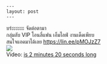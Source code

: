    --- 
    layout: post 
    --- 
    

&#3610;&#3619;&#3656;&#3632;&#3632;&#3632;&#3632;&#3632;&#3632; &#3592;&#3633;&#3604;&#3605;&#3656;&#3629;&#3605;&#3634;&#3617;&#3634;<br>&#3585;&#3621;&#3640;&#3656;&#3617;&#3621;&#3633;&#3610; VIP &#3650;&#3629;&#3609;&#3621;&#3637;&#3656;&#3649;&#3615;&#3609; &#3648;&#3629;&#3655;&#3617;&#3652;&#3621;&#3615;&#3660; &#3591;&#3634;&#3609;&#3648;&#3604;&#3655;&#3604;&#3648;&#3614;&#3637;&#3618;&#3610; <br>&#3626;&#3609;&#3651;&#3592;&#3649;&#3629;&#3604;&#3617;&#3634;&#3652;&#3604;&#3657;&#3648;&#3621;&#3618; <a href="https://lin.ee/pMOJzZ7" target="_blank" rel="nofollow noopener">https://lin.ee/pMOJzZ7</a><br><a href='https://sun9-71.userapi.com/impg/OgjphdcLCfaImsT9saCmfEaJpJELH5K9wlKeyA/m09F0iEcyj4.jpg?size=608x1080&quality=96&sign=42aa8965a9b346e6db9b665ea655f6b5&type=album'><img src='https://sun9-71.userapi.com/impg/OgjphdcLCfaImsT9saCmfEaJpJELH5K9wlKeyA/m09F0iEcyj4.jpg?size=340x604&quality=96&sign=deacffc3d3e9cdbb829b223170544f85&type=album'></a><br>Video: <a href="https://vk.com/video-204157576_456239237?list=76b8cc360d58f4507e">is 2 minutes 20 seconds long </a>